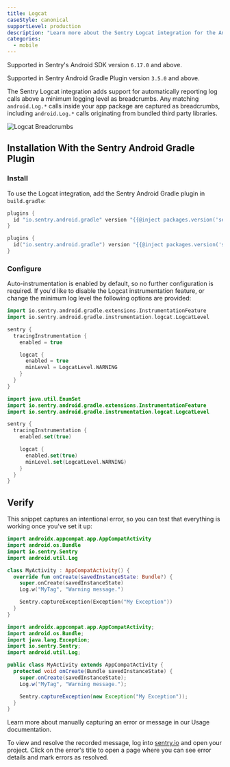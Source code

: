 ```yaml
---
title: Logcat
caseStyle: canonical
supportLevel: production
description: "Learn more about the Sentry Logcat integration for the Android SDK."
categories:
  - mobile
---
```


<Alert>

Supported in Sentry's Android SDK version `6.17.0` and above.

Supported in Sentry Android Gradle Plugin version `3.5.0` and above.

</Alert>

The Sentry Logcat integration adds support for automatically reporting log calls above a minimum logging level as breadcrumbs.
Any matching `android.Log.*` calls inside your app package are captured as breadcrumbs, including `android.Log.*` calls originating from bundled third party libraries.

![Logcat Breadcrumbs](./img/logcat-breadcrumbs.png)

## Installation With the Sentry Android Gradle Plugin

### Install

To use the Logcat integration, add the Sentry Android Gradle plugin in `build.gradle`:

```groovy {filename:app/build.gradle}
plugins {
  id "io.sentry.android.gradle" version "{{@inject packages.version('sentry.java.android.gradle-plugin', '3.5.0') }}"
}
```

```kotlin {filename:app/build.gradle.kts}
plugins {
  id("io.sentry.android.gradle") version "{{@inject packages.version('sentry.java.android.gradle-plugin', '3.5.0') }}"
}
```

### Configure

Auto-instrumentation is enabled by default, so no further configuration is required. If you'd like to disable the Logcat instrumentation feature, or change the minimum log level the following options are provided:

```groovy {filename:app/build.gradle}
import io.sentry.android.gradle.extensions.InstrumentationFeature
import io.sentry.android.gradle.instrumentation.logcat.LogcatLevel

sentry {
  tracingInstrumentation {
    enabled = true

    logcat {
      enabled = true
      minLevel = LogcatLevel.WARNING
    }
  }
}
```

```kotlin {filename:app/build.gradle.kts}
import java.util.EnumSet
import io.sentry.android.gradle.extensions.InstrumentationFeature
import io.sentry.android.gradle.instrumentation.logcat.LogcatLevel

sentry {
  tracingInstrumentation {
    enabled.set(true)

    logcat {
      enabled.set(true)
      minLevel.set(LogcatLevel.WARNING)
    }
  }
}
```

## Verify

This snippet captures an intentional error, so you can test that everything is working once you've set it up:

```kotlin
import androidx.appcompat.app.AppCompatActivity
import android.os.Bundle
import io.sentry.Sentry
import android.util.Log

class MyActivity : AppCompatActivity() {
  override fun onCreate(savedInstanceState: Bundle?) {
    super.onCreate(savedInstanceState)
    Log.w("MyTag", "Warning message.")

    Sentry.captureException(Exception("My Exception"))
  }
}
```

```java
import androidx.appcompat.app.AppCompatActivity;
import android.os.Bundle;
import java.lang.Exception;
import io.sentry.Sentry;
import android.util.Log;

public class MyActivity extends AppCompatActivity {
  protected void onCreate(Bundle savedInstanceState) {
    super.onCreate(savedInstanceState);
    Log.w("MyTag", "Warning message.");

    Sentry.captureException(new Exception("My Exception"));
  }
}
```

<Alert>

Learn more about manually capturing an error or message in our <PlatformLink to="/usage/">Usage documentation</PlatformLink>.

</Alert>

To view and resolve the recorded message, log into [sentry.io](https://sentry.io) and open your project. Click on the error's title to open a page where you can see error details and mark errors as resolved.

